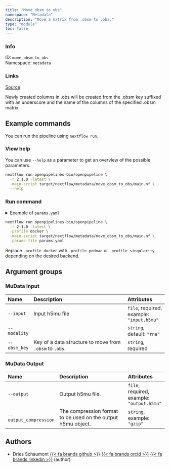 ```yaml
---
title: "Move obsm to obs"
namespace: "Metadata"
description: "Move a matrix from .obsm to .obs."
type: "module"
toc: false
---
```


::: {.column-margin}

### Info

ID: `move_obsm_to_obs`  
Namespace: `metadata`

### Links
[Source](https://github.com/openpipelines-bio/openpipeline/blob/2.1.0/src/metadata/move_obsm_to_obs/config.vsh.yaml){.btn-action .btn-sm .btn-info .btn role="button"}

:::

Newly created columns in .obs will 
be created from the .obsm key suffixed with an underscore and the name of the columns
of the specified .obsm matrix

## Example commands

You can run the pipeline using `nextflow run`.

### View help

You can use `--help` as a parameter to get an overview of the possible parameters.

```bash
nextflow run openpipelines-bio/openpipeline \
  -r 2.1.0 -latest \
  -main-script target/nextflow/metadata/move_obsm_to_obs/main.nf \
  --help
```

### Run command

<details>
<summary>Example of `params.yaml`</summary>
```yaml
# MuData Input
input: # please fill in - example: "input.h5mu"
modality: "rna"
obsm_key: # please fill in - example: "foo"

# MuData Output
# output: "$id.$key.output.h5mu"
# output_compression: "gzip"

# Nextflow input-output arguments
publish_dir: # please fill in - example: "output/"
# param_list: "my_params.yaml"

# Arguments
```
</details>

```bash
nextflow run openpipelines-bio/openpipeline \
  -r 2.1.0 -latest \
  -profile docker \
  -main-script target/nextflow/metadata/move_obsm_to_obs/main.nf \
  -params-file params.yaml
```

:::{.callout-note}
Replace `-profile docker` with `-profile podman` or `-profile singularity` depending on the desired backend.
:::

## Argument groups

### MuData Input

|Name         |Description                                             |Attributes                                |
|:----------|:--------------------------------------------------|:--------------------|
|`--input`    |Input h5mu file                                         |`file`, required, example: `"input.h5mu"` |
|`--modality` |                                                        |`string`, default: `"rna"`                |
|`--obsm_key` |Key of a data structure to move from `.obsm` to `.obs`. |`string`, required                        |


### MuData Output

|Name                   |Description                                                  |Attributes                                 |
|:----------|:--------------------------------------------------|:--------------------|
|`--output`             |Output h5mu file.                                            |`file`, required, example: `"output.h5mu"` |
|`--output_compression` |The compression format to be used on the output h5mu object. |`string`, example: `"gzip"`                |

## Authors


  * Dries Schaumont [{{< fa brands github >}}](https://github.com/DriesSchaumont) [{{< fa brands orcid >}}](https://orcid.org/0000-0002-4389-0440) [{{< fa brands linkedin >}}](https://linkedin.com/in/dries-schaumont) (author)

